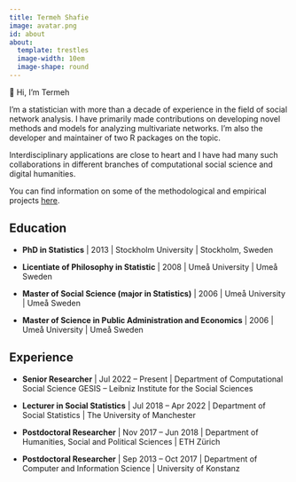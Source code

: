 ```yaml
---
title: Termeh Shafie
image: avatar.png
id: about
about:
  template: trestles
  image-width: 10em
  image-shape: round
---
```



<div class="habout">👋 Hi, I&rsquo;m  Termeh</div>
I'm a statistician with more than a decade of experience in the field of social network analysis. I have primarily made contributions on developing novel methods and models for analyzing multivariate networks. I'm also the developer and maintainer of two R packages on the topic. 

Interdisciplinary applications are close to heart and I have had many such collaborations in different branches of computational social science and digital humanities. 

You can find information on some of the methodological and empirical projects [here](/project/).


## Education

* **PhD in Statistics** | 2013 | Stockholm University | Stockholm, Sweden 

* **Licentiate of Philosophy in Statistic** | 2008 | Umeå University | Umeå Sweden 

* **Master of Social Science (major in Statistics)**  | 2006  |  Umeå University | Umeå Sweden

* **Master of Science in Public Administration and Economics** | 2006
| Umeå University | Umeå Sweden 



## Experience

* **Senior Researcher** | Jul 2022 – Present  |  Department of Computational Social Science GESIS – Leibniz Institute for the Social Sciences 

* **Lecturer in Social Statistics** | Jul 2018 – Apr 2022 |  Department of Social Statistics | The University of Manchester

* **Postdoctoral Researcher** | Nov 2017 – Jun 2018 |  Department of Humanities, Social and Political Sciences | ETH Zürich

* **Postdoctoral Researcher** | Sep 2013 – Oct 2017 |  Department of Computer and Information Science | University of Konstanz





